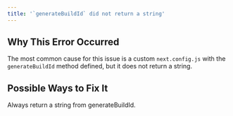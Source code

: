 ```yaml
---
title: '`generateBuildId` did not return a string'
---
```


## Why This Error Occurred

The most common cause for this issue is a custom `next.config.js` with the `generateBuildId` method defined, but it does not return a string.

## Possible Ways to Fix It

Always return a string from generateBuildId.
